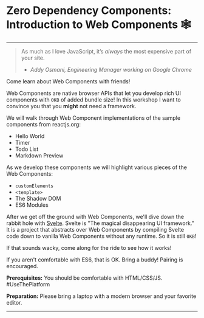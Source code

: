 
<WorkshopLayout>

# Zero Dependency Components: Introduction to Web Components 🕸

---

> As much as I love JavaScript, it’s _always_ the most expensive part of your site.
>
> - <cite>Addy Osmani, Engineering Manager working on Google Chrome</cite>

Come learn about Web Components with friends!

Web Components are native browser APIs that let you develop rich UI components with `0KB` of added bundle size! In this workshop I want to convince you that you **might** not need a framework.

We will walk through Web Component implementations of the sample components from reactjs.org:

- Hello World
- Timer
- Todo List
- Markdown Preview

As we develop these components we will highlight various pieces of the Web Components:

- `customElements`
- `<template>`
- The Shadow DOM
- ES6 Modules

After we get off the ground with Web Components, we'll dive down the rabbit hole with [Svelte](https://svelte.technology). Svelte is "The magical disappearing UI framework." It is a project that abstracts over Web Components by compiling Svelte code down to vanilla Web Components without any runtime. So it is still `0KB`!

If that sounds wacky, come along for the ride to see how it works!

If you aren't comfortable with ES6, that is OK. Bring a buddy! Pairing is encouraged.

**Prerequisites:** You should be comfortable with HTML/CSS/JS. #UseThePlatform

**Preparation:** Please bring a laptop with a modern browser and your favorite editor.

</WorkshopLayout>

---
